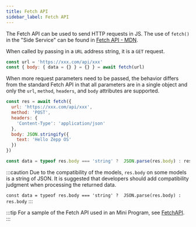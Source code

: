 ```yaml
---
title: Fetch API
sidebar_label: Fetch API
---
```


The Fetch API can be used to send HTTP requests in JS. The use of `fetch()` in the "Side Service" can be found in [Fetch API - MDN](https://developer.mozilla.org/en-US/docs/Web/API/Fetch_API).

When called by passing in a `URL` address string, it is a `GET` request.

```js
const url = 'https://xxx.com/api/xxx'
const { body: { data = {} } = {} } = await fetch(url)
```

When more request parameters need to be passed, the behavior differs from the standard Fetch API in that all parameters are in a single object and only the `url`, `method`, `headers`, and `body` attributes are supported.

```js
const res = await fetch({
  url: 'https://xxx.com/api/xxx',
  method: 'POST',
  headers: {
    'Content-Type': 'application/json'
  },
  body: JSON.stringify({
    text: 'Hello Zepp OS'
  })
})

const data = typeof res.body === 'string' ?  JSON.parse(res.body) : res.body
```

:::caution
Due to the compatibility of the models, `res.body` on some models is a string of JSON. It is suggested that developers should add compatibility judgment when processing the returned data.

`const data = typeof res.body === 'string' ?  JSON.parse(res.body) : res.body`
:::

:::tip
For a sample of the Fetch API used in an Mini Program, see [FetchAPI](../../samples/app/fetchAPI.md).
:::
